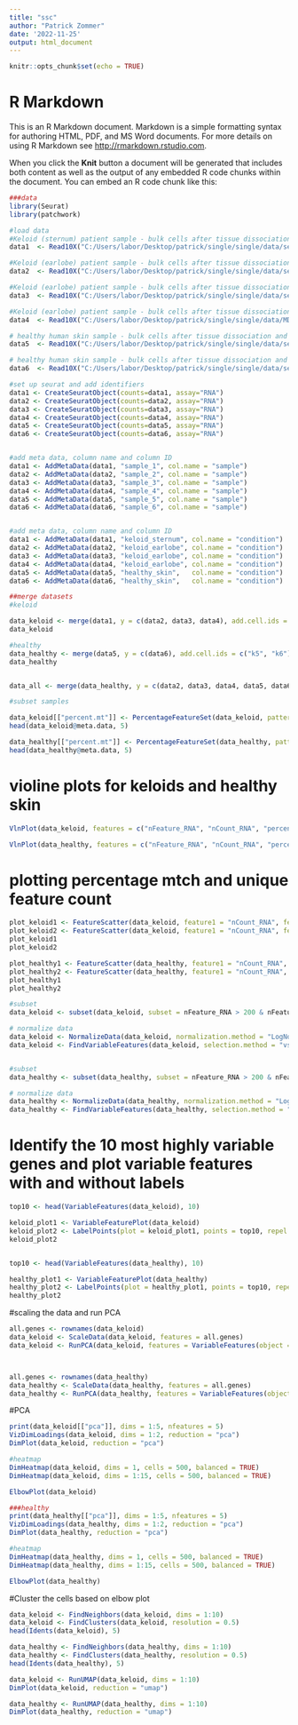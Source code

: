 ```yaml
---
title: "ssc"
author: "Patrick Zommer"
date: '2022-11-25'
output: html_document
---
```


```r
knitr::opts_chunk$set(echo = TRUE)
```

# R Markdown

This is an R Markdown document. Markdown is a simple formatting syntax for authoring HTML, PDF, and MS Word documents. For more details on using R Markdown see <http://rmarkdown.rstudio.com>.

When you click the **Knit** button a document will be generated that includes both content as well as the output of any embedded R code chunks within the document. You can embed an R code chunk like this:

```r
###data
library(Seurat)
library(patchwork)

#load data
#Keloid (sternum) patient sample - bulk cells after tissue dissociation and death cell removal
data1  <- Read10X("C:/Users/labor/Desktop/patrick/single/single/data/set_4/MD001_DK1/filtered_feature_bc_matrix")

#Keloid (earlobe) patient sample - bulk cells after tissue dissociation and death cell removal.
data2  <- Read10X("C:/Users/labor/Desktop/patrick/single/single/data/set_16/MD004_DK3_Direder_4/filtered_feature_bc_matrix")

#Keloid (earlobe) patient sample - bulk cells after tissue dissociation and death cell removal,
data3  <- Read10X("C:/Users/labor/Desktop/patrick/single/single/data/set_20/MD005_DK4L_Direder_5/filtered_feature_bc_matrix")

#Keloid (earlobe) patient sample - bulk cells after tissue dissociation and death cell removal,
data4  <- Read10X("C:/Users/labor/Desktop/patrick/single/single/data/MD005_DK4R_Direder_5/filtered_feature_bc_matrix")

# healthy human skin sample - bulk cells after tissue dissociation and dead cell removal
data5  <- Read10X("C:/Users/labor/Desktop/patrick/single/single/data/set_30/MD007_DN2_NH_human_Direder_7/filtered_feature_bc_matrix")

# healthy human skin sample - bulk cells after tissue dissociation and dead cell removal
data6  <- Read10X("C:/Users/labor/Desktop/patrick/single/single/data/set_31/MD007_DN3_NH_human_Direder_7/filtered_feature_bc_matrix")
```


```r
#set up seurat and add identifiers
data1 <- CreateSeuratObject(counts=data1, assay="RNA")
data2 <- CreateSeuratObject(counts=data2, assay="RNA")
data3 <- CreateSeuratObject(counts=data3, assay="RNA")
data4 <- CreateSeuratObject(counts=data4, assay="RNA")
data5 <- CreateSeuratObject(counts=data5, assay="RNA")
data6 <- CreateSeuratObject(counts=data6, assay="RNA")


#add meta data, column name and column ID
data1 <- AddMetaData(data1, "sample_1", col.name = "sample")
data2 <- AddMetaData(data2, "sample_2", col.name = "sample")
data3 <- AddMetaData(data3, "sample_3", col.name = "sample")
data4 <- AddMetaData(data4, "sample_4", col.name = "sample")
data5 <- AddMetaData(data5, "sample_5", col.name = "sample")
data6 <- AddMetaData(data6, "sample_6", col.name = "sample")


#add meta data, column name and column ID
data1 <- AddMetaData(data1, "keloid_sternum", col.name = "condition")
data2 <- AddMetaData(data2, "keloid_earlobe", col.name = "condition")
data3 <- AddMetaData(data3, "keloid_earlobe", col.name = "condition")
data4 <- AddMetaData(data4, "keloid_earlobe", col.name = "condition")
data5 <- AddMetaData(data5, "healthy_skin",   col.name = "condition")
data6 <- AddMetaData(data6, "healthy_skin",   col.name = "condition")
```


```r
##merge datasets
#keloid

data_keloid <- merge(data1, y = c(data2, data3, data4), add.cell.ids = c("k1", "k2", "k3", "k4"), project = "")
data_keloid

#healthy 
data_healthy <- merge(data5, y = c(data6), add.cell.ids = c("k5", "k6"), project = "")
data_healthy


data_all <- merge(data_healthy, y = c(data2, data3, data4, data5, data6), add.cell.ids = c("k1", "k2", "k3", "k4", "k5", "k6"), project = "")

#subset samples

data_keloid[["percent.mt"]] <- PercentageFeatureSet(data_keloid, pattern = "^MT-")
head(data_keloid@meta.data, 5)

data_healthy[["percent.mt"]] <- PercentageFeatureSet(data_healthy, pattern = "^MT-")
head(data_healthy@meta.data, 5)


```


# violine plots for keloids and healthy skin

```r

VlnPlot(data_keloid, features = c("nFeature_RNA", "nCount_RNA", "percent.mt"), ncol = 3)

VlnPlot(data_healthy, features = c("nFeature_RNA", "nCount_RNA", "percent.mt"), ncol = 3)
```

# plotting percentage mtch and unique feature count 
```r
plot_keloid1 <- FeatureScatter(data_keloid, feature1 = "nCount_RNA", feature2 = "percent.mt")
plot_keloid2 <- FeatureScatter(data_keloid, feature1 = "nCount_RNA", feature2 = "nFeature_RNA")
plot_keloid1
plot_keloid2

plot_healthy1 <- FeatureScatter(data_healthy, feature1 = "nCount_RNA", feature2 = "percent.mt")
plot_healthy2 <- FeatureScatter(data_healthy, feature1 = "nCount_RNA", feature2 = "nFeature_RNA")
plot_healthy1
plot_healthy2

```

```r

#subset
data_keloid <- subset(data_keloid, subset = nFeature_RNA > 200 & nFeature_RNA < 2500 & percent.mt < 5)

# normalize data
data_keloid <- NormalizeData(data_keloid, normalization.method = "LogNormalize", scale.factor = 10000)
data_keloid <- FindVariableFeatures(data_keloid, selection.method = "vst", nfeatures = 2000)


#subset
data_healthy <- subset(data_healthy, subset = nFeature_RNA > 200 & nFeature_RNA < 2500 & percent.mt < 5)

# normalize data
data_healthy <- NormalizeData(data_healthy, normalization.method = "LogNormalize", scale.factor = 10000)
data_healthy <- FindVariableFeatures(data_healthy, selection.method = "vst", nfeatures = 2000)


```
# Identify the 10 most highly variable genes and plot variable features with and without labels

```r

top10 <- head(VariableFeatures(data_keloid), 10)

keloid_plot1 <- VariableFeaturePlot(data_keloid)
keloid_plot2 <- LabelPoints(plot = keloid_plot1, points = top10, repel = TRUE)
keloid_plot2


top10 <- head(VariableFeatures(data_healthy), 10)

healthy_plot1 <- VariableFeaturePlot(data_healthy)
healthy_plot2 <- LabelPoints(plot = healthy_plot1, points = top10, repel = TRUE)
healthy_plot2

```
#scaling the data and run PCA
```r
all.genes <- rownames(data_keloid)
data_keloid <- ScaleData(data_keloid, features = all.genes)
data_keloid <- RunPCA(data_keloid, features = VariableFeatures(object = data_keloid))



all.genes <- rownames(data_healthy)
data_healthy <- ScaleData(data_healthy, features = all.genes)
data_healthy <- RunPCA(data_healthy, features = VariableFeatures(object = data_healthy))

```
#PCA

```r
print(data_keloid[["pca"]], dims = 1:5, nfeatures = 5)
VizDimLoadings(data_keloid, dims = 1:2, reduction = "pca")
DimPlot(data_keloid, reduction = "pca")

#heatmap
DimHeatmap(data_keloid, dims = 1, cells = 500, balanced = TRUE)
DimHeatmap(data_keloid, dims = 1:15, cells = 500, balanced = TRUE)

ElbowPlot(data_keloid)

###healthy
print(data_healthy[["pca"]], dims = 1:5, nfeatures = 5)
VizDimLoadings(data_healthy, dims = 1:2, reduction = "pca")
DimPlot(data_healthy, reduction = "pca")

#heatmap
DimHeatmap(data_healthy, dims = 1, cells = 500, balanced = TRUE)
DimHeatmap(data_healthy, dims = 1:15, cells = 500, balanced = TRUE)

ElbowPlot(data_healthy)

```
#Cluster the cells based on elbow plot

```r
data_keloid <- FindNeighbors(data_keloid, dims = 1:10)
data_keloid <- FindClusters(data_keloid, resolution = 0.5)
head(Idents(data_keloid), 5)

data_healthy <- FindNeighbors(data_healthy, dims = 1:10)
data_healthy <- FindClusters(data_healthy, resolution = 0.5)
head(Idents(data_healthy), 5)

```

```r
data_keloid <- RunUMAP(data_keloid, dims = 1:10)
DimPlot(data_keloid, reduction = "umap")

data_healthy <- RunUMAP(data_healthy, dims = 1:10)
DimPlot(data_healthy, reduction = "umap")
```



